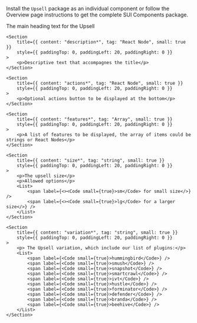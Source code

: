 
<Section
	title="Installation"
	contained={true}
	style={{ paddingTop: 20, paddingBottom: 0 }}
>
	<p>
		Install the <Code small={true}>Upsell</Code> package as an individual
		component or follow the Overview page instructions to get the complete SUI
		Components package.
	</p>
</Section>

<Section title="Props" border={true}>
	<Section
		title={{ content: "title*", tag: "string", small: true }}
		style={{ paddingTop: 0, paddingLeft: 20, paddingRight: 0 }}
	>
		<p>The main heading text for the Upsell</p>
	</Section>

    <Section
    	title={{ content: "description*", tag: "React Node", small: true }}
    	style={{ paddingTop: 0, paddingLeft: 20, paddingRight: 0 }}
    >
    	<p>Descriptive text that accompagnes the title</p>
    </Section>

    <Section
    	title={{ content: "actions*", tag: "React Node", small: true }}
    	style={{ paddingTop: 0, paddingLeft: 20, paddingRight: 0 }}
    >
    	<p>Optional actions button to be displayed at the bottom</p>
    </Section>

    <Section
    	title={{ content: "features*", tag: "Array", small: true }}
    	style={{ paddingTop: 0, paddingLeft: 20, paddingRight: 0 }}
    >
    	<p>A list of features to be displayed, the array of items could be strings or React Nodes</p>
    </Section>

    <Section
    	title={{ content: "size*", tag: "string", small: true }}
    	style={{ paddingTop: 0, paddingLeft: 20, paddingRight: 0 }}
    >
    	<p>The upsell size</p>
    	<p>Allowed options</p>
    	<List>
    		<span label={<><Code small={true}>sm</Code> for small size</>} />
    		<span label={<><Code small={true}>lg</Code> for a larger size</>} />
    	</List>
    </Section>

    <Section
    	title={{ content: "variation*", tag: "string", small: true }}
    	style={{ paddingTop: 0, paddingLeft: 20, paddingRight: 0 }}
    >
    	<p> The Upsell variation, which include our list of plugins:</p>
    	<List>
    		<span label={<Code small={true}>hummingbird</Code>} />
    		<span label={<Code small={true}>smush</Code>} />
    		<span label={<Code small={true}>snapshot</Code>} />
    		<span label={<Code small={true}>smartcrawl</Code>} />
    		<span label={<Code small={true}>ivt</Code>} />
    		<span label={<Code small={true}>hustle</Code>} />
    		<span label={<Code small={true}>forminator</Code>} />
    		<span label={<Code small={true}>defender</Code>} />
    		<span label={<Code small={true}>branda</Code>} />
    		<span label={<Code small={true}>beehive</Code>} />
    	</List>
    </Section>

</Section>
